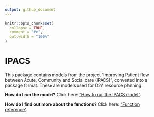 ```yaml
---
output: github_document
---
```


<!-- index.md is generated from index.Rmd. Please edit that file -->
<!-- Remember to knit index.Rmd to recreate index.md -->

```r
knitr::opts_chunk$set(
  collapse = TRUE,
  comment = "#>",
  out.width = "100%"
)
```

# IPACS

This package contains models from the project "Improving Patient flow between Acute, Community and Social care (IPACS)", converted into a package format. These are models used for D2A resource planning.  

**How do I run the model?** Click here: ["How to run the IPACS model"](https://amyheather.github.io/ipacs/articles/how_to_run_the_ipacs_model.html).

**How do I find out more about the functions?** Click here: ["Function reference"](https://amyheather.github.io/ipacs/reference/index.html).
